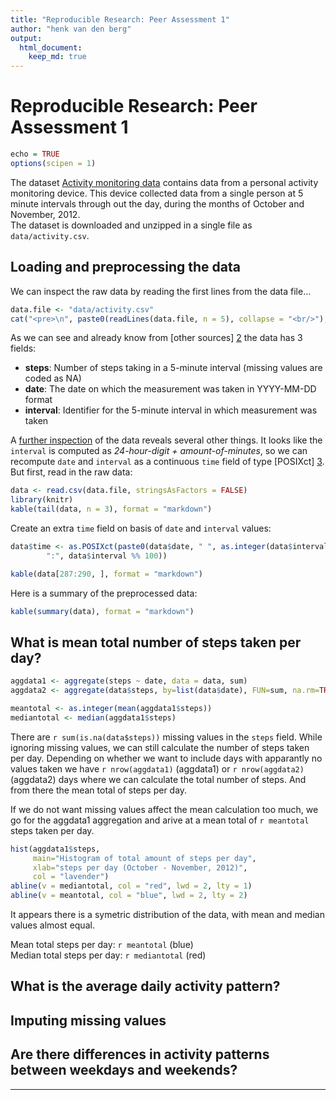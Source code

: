 ```yaml
---
title: "Reproducible Research: Peer Assessment 1"
author: "henk van den berg"
output: 
  html_document:
    keep_md: true
---
```


Reproducible Research: Peer Assessment 1
========================================

```r
echo = TRUE
options(scipen = 1)
```

<!--
Downloading a dataset from the internet and unzipping it into a local data
directory is a repeating chore. The `.LoadData()` function in 'load_data.R' does
just that. Because the 'activity.zip' is already part of the forked repository, 
we'll construct a local URL for the `urls` parameter of the function. But we
might also have used
https://d396qusza40orc.cloudfront.net/repdata%2Fdata%2Factivity.zip

```r
download.env <- new.env()
source("load_data.R", local = download.env)
download.env$.LoadData(file.path("file:/", getwd(), "activity.zip"))
rm(download.env)
```

Although the previous code chunck was *commented out* (for html) it is still
being processed by knitr.
-->

The dataset [Activity monitoring data][1] contains data from a personal activity 
monitoring device. This device collected data from a single person at 5 minute 
intervals through out
the day, during the months of October and November, 2012.  
The dataset is downloaded and unzipped in a single file as `data/activity.csv`.

## Loading and preprocessing the data

We can inspect the raw data by reading the first lines from the data file...
```r
data.file <- "data/activity.csv"
cat("<pre>\n", paste0(readLines(data.file, n = 5), collapse = "<br/>"), "\n</pre>", sep = "")
```

As we can see and already know from [other sources] [2] the data has 3 fields:

- **steps**: Number of steps taking in a 5-minute interval 
(missing values are coded as NA)
- **date**: The date on which the measurement was taken in YYYY-MM-DD format
- **interval**: Identifier for the 5-minute interval in which measurement was 
taken

A <a href="data/activity.csv" target="_blank">further inspection</a> of the data 
reveals several other things.
It looks like the `interval` is computed as *24-hour-digit + amount-of-minutes*,
so we can recompute `date` and `interval` as a continuous `time` field of 
type [POSIXct] [3]. But first, read in the raw data:

```r
data <- read.csv(data.file, stringsAsFactors = FALSE)
library(knitr)
kable(tail(data, n = 3), format = "markdown")
```

Create an extra `time` field on basis of `date` and `interval` values:

```r
data$time <- as.POSIXct(paste0(data$date, " ", as.integer(data$interval/100), 
        ":", data$interval %% 100))

kable(data[287:290, ], format = "markdown")
```

Here is a summary of the preprocessed data:
```r
kable(summary(data), format = "markdown")
```

## What is mean total number of steps taken per day?
```r
aggdata1 <- aggregate(steps ~ date, data = data, sum)
aggdata2 <- aggregate(data$steps, by=list(data$date), FUN=sum, na.rm=TRUE)

meantotal <- as.integer(mean(aggdata1$steps))
mediantotal <- median(aggdata1$steps)
```

There are `r sum(is.na(data$steps))` missing values in 
the `steps` field.
While ignoring missing values, we can still calculate the number of steps
taken per day.  Depending on whether we want to include days with apparantly 
no values taken we have `r nrow(aggdata1)` (aggdata1) or `r nrow(aggdata2)` 
(aggdata2) days where we
can calculate the total number of steps. And from there the mean total of steps
per day.

If we do not want missing values affect the mean calculation too much, we
go for the aggdata1 aggregation and
arive at a mean total of `r meantotal` steps taken per day.

```r
hist(aggdata1$steps,
     main="Histogram of total amount of steps per day", 
     xlab="steps per day (October - November, 2012)",
     col = "lavender")
abline(v = mediantotal, col = "red", lwd = 2, lty = 1)
abline(v = meantotal, col = "blue", lwd = 2, lty = 2)
```

It appears there is a symetric distribution of the data, with mean and median 
values almost equal.

Mean total steps per day: `r meantotal` (blue)  
Median total steps per day:  `r mediantotal` (red)

## What is the average daily activity pattern?



## Imputing missing values



## Are there differences in activity patterns between weekdays and weekends?


***
[1]: https://d396qusza40orc.cloudfront.net/repdata%2Fdata%2Factivity.zip
[2]: https://github.com/rdpeng/RepData_PeerAssessment1/blob/master/README.md
[3]: https://stat.ethz.ch/R-manual/R-devel/library/base/html/DateTimeClasses.html

